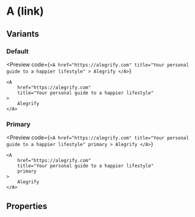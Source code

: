 # A (link)


## Variants

### Default

<Preview
    code={`
        <A
            href="https://alegrify.com"
            title="Your personal guide to a happier lifestyle"
        >
            Alegrify
        </A>
    `}
>
    <A
        href="https://alegrify.com"
        title="Your personal guide to a happier lifestyle"
    >
        Alegrify
    </A>
</Preview>

### Primary

<Preview
    code={`
        <A
            href="https://alegrify.com"
            title="Your personal guide to a happier lifestyle"
            primary
        >
            Alegrify
        </A>
    `}
>
    <A
        href="https://alegrify.com"
        title="Your personal guide to a happier lifestyle"
        primary
    >
        Alegrify
    </A>
</Preview>

## Properties

<PropsTable
    Component={A}
/>
